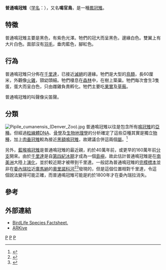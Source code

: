 {{speciesbox
| status = CR
| status_system = IUCN3.1
| status_ref = <ref name=IUCN>{{cite iucn|url=https://www.iucnredlist.org/details/22678401/0 |title=''Pipile pipile'' |author=BirdLife International |author-link=BirdLife International |year=2013 |access-date=26 November 2013|ref=harv}}</ref>
| image = Trinidad piping-guan.jpg 
| genus = Pipile
| species = pipile
| authority = （[[尼古拉斯·約瑟夫·馮·雅克恩|Jacquin]]，1784）
}}

'''普通鳴冠雉'''（[[学名|学名]]：''{{lang|la|Aburria pipile}}''），又名'''鳴官鳥'''，是一種[[鳳冠雉|鳳冠雉]]。

== 特徵 ==
普通鳴冠雉主要是黑色，有紫色光澤。牠們的冠大而呈黑色，邊緣白色。雙翼上有大片白色。面部沒有[[羽毛|羽毛]]，垂肉藍色，腳紅色。

== 行為 ==
普通鳴冠雉只分佈在[[千里達|千里達]]，已接近[[滅絕|滅絕]]的邊緣。牠們是大型的[[鳥類|鳥類]]，長60厘米，外觀像[[火雞|火雞]]，頸幼頭細。牠們棲息在[[森林|森林]]中，在樹上築巢。牠們每次會生3隻蛋，蛋大而呈白色，只由雌雞負責孵化。牠們主要吃[[果實|果實]]及[[草莓|草莓]]。

普通鳴冠雉的叫聲像尖笛聲。

== 分類 ==
[[File:Pipile_cumanensis_(Denver_Zoo).jpg|thumb]]
普通鳴冠雉以往是包含所有[[鳴冠雉|鳴冠雉]]的[[亞種|亞種]]。但經過[[粒線體DNA|粒線體DNA]]、[[骨學|骨學]]及[[生物地理學|生物地理學]]的分析確定了這些亞種其實是獨立[[物種|物種]]，加上[[肉垂冠雉|肉垂冠雉]]較為接近[[黑額鳴冠雉|黑額鳴冠雉]]，故建議合併這兩個[[屬|屬]]。<ref name=Grau2005>{{Cite journal en|author=Grau, Erwin T.; Pereira, Sérgio Luiz; Silveira, Luís Fábio; Höfling, Elizabeth & Wanjtal, Anita |year=2005 |title=Molecular phylogenetics and biogeography of Neotropical piping guans (Aves: Galliformes): ''Pipile'' Bonaparte, 1856 is synonym of ''Aburria'' Reichenbach, 1853 |journal=Molecular Phylogenetics and Evolution |volume=35 |pages=637-645 |doi=10.1016/j.ympev.2004.12.004 |url=http://individual.utoronto.ca/sergiolp/pdf/MPE2005.pdf |deadurl=yes |archiveurl=https://web.archive.org/web/20081217155416/http://individual.utoronto.ca/sergiolp/pdf/MPE2005.pdf |archivedate=2008-12-17 }}</ref>

另外，[[藍喉鳴冠雉|藍喉鳴冠雉]]是普通鳴冠雉的最近親，約於40萬年前，或更早的160萬年前[[分支|分支]]開來。由於[[千里達|千里達]]是自[[第四紀冰期|第四紀冰期]]才成為一個[[島嶼|島嶼]]，故此估計普通鳴冠雉是在[[南美洲|南美洲]]大陸上[[演化|演化]]，並於較近期才被帶到千里達。一般認為普通鳴冠雉的[[完模標本|完模標本]]並非在[[委內瑞拉|委內瑞拉]]近[[庫馬納|庫馬納]]的[[奧里諾科河|奧里諾科河]]<ref name=delhoyo1994a>{{Cite book en|author=del Hoyo, Josep|year=1994a|chapter=28. Trinidad Piping-guan|editor=del Hoyo, Josep; Elliott, Andrew & Sargatal, Jordi (editors)|title=Handbook of Birds of the World, Volume 2 (New World Vultures to Guineafowl)|pages=353, Plate 32|publisher=Lynx Edicions|location=Barcelona|id=ISBN 84-87334-15-6}}</ref><ref name=delhoyo1994b>{{Cite book en|author=del Hoyo, Josep|year=1994a|chapter=29. Blue-throated Piping-guan|editor=del Hoyo, Josep; Elliott, Andrew & Sargatal, Jordi (editors)|title=Handbook of Birds of the World, Volume 2 (New World Vultures to Guineafowl)|pages=353, Plate 32|publisher=Lynx Edicions|location=Barcelona|id=ISBN 84-87334-15-6}}</ref>發現的，但是這個位置相對千里達，令這個說法變得可能正確，而普通鳴冠雉可能是約於1800年才在委內瑞拉消失。

== 參考 ==
{{reflist}}

== 外部連結 ==
* [http://www.birdlife.org/datazone/species/index.html?action=SpcHTMDetails.asp&sid=87&m=0 BirdLife Species Factsheet.] {{Wayback|url=http://www.birdlife.org/datazone/species/index.html?action=SpcHTMDetails.asp&sid=87&m=0 |date=20090103023248 }}
* [https://web.archive.org/web/20060503225718/http://www.arkive.org/species/GES/birds/Pipile_pipile/ ARKive]
{{Taxonbar|from=Q212526}}
[[Category:鳳冠雉科|P]]
[[Category:千里達及托巴哥動物|P]]
[[Category:1784年描述的鳥類|P]]